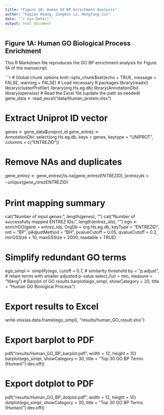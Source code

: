 ---
title: "Figure 1A: Human GO BP Enrichment Analysis"
author: "Yaqian Huang, Zongmin Li, Hongfang Jin"
date: "`r Sys.Date()`"
output: html_document
---

## Figure 1A: Human GO Biological Process Enrichment

This R Markdown file reproduces the GO BP enrichment analysis for Figure 1A of the manuscript.

```{r setup, include=FALSE}
# Global chunk options
knitr::opts_chunk$set(echo = TRUE, message = FALSE, warning = FALSE)
# Load necessary R packages
library(readxl)
library(clusterProfiler)
library(org.Hs.eg.db)
library(AnnotationDbi)
library(openxlsx)
# Read the Excel file (update the path as needed)
gene_data <- read_excel("data/Human_protein.xlsx")

# Extract Uniprot ID vector
genes <- gene_data$uniprot_id
gene_entrez <- AnnotationDbi::select(org.Hs.eg.db,
                                     keys = genes,
                                     keytype = "UNIPROT",
                                     columns = c("ENTREZID"))

# Remove NAs and duplicates
gene_entrez <- gene_entrez[!is.na(gene_entrez$ENTREZID), ]
entrez_ids <- unique(gene_entrez$ENTREZID)

# Print mapping summary
cat("Number of input genes:", length(genes), "\n")
cat("Number of successfully mapped ENTREZ IDs:", length(entrez_ids), "\n")
ego <- enrichGO(gene          = entrez_ids,
                OrgDb         = org.Hs.eg.db,
                keyType       = "ENTREZID",
                ont           = "BP",
                pAdjustMethod = "BH",
                pvalueCutoff  = 0.05,
                qvalueCutoff  = 0.2,
                minGSSize     = 10,
                maxGSSize     = 2000,
                readable      = TRUE)

# Simplify redundant GO terms
ego_simpl <- simplify(ego,
                      cutoff     = 0.7,        # similarity threshold
                      by         = "p.adjust", # retain terms with smaller adjusted p-value
                      select_fun = min,
                      measure    = "Wang")
# Barplot of GO results
barplot(ego_simpl, showCategory = 20, title = "Human GO Biological Process")

# Export results to Excel
write.xlsx(as.data.frame(ego_simpl), "results/human_GO_result.xlsx")

# Export barplot to PDF
pdf("results/Human_GO_BP_barplot.pdf", width = 12, height = 10)
barplot(ego_simpl, showCategory = 30, title = "Top 30 GO BP Terms (Human)")
dev.off()

# Export dotplot to PDF
pdf("results/Human_GO_BP_dotplot.pdf", width = 12, height = 10)
dotplot(ego_simpl, showCategory = 30, title = "Top 30 GO BP Terms (Human)")
dev.off()

